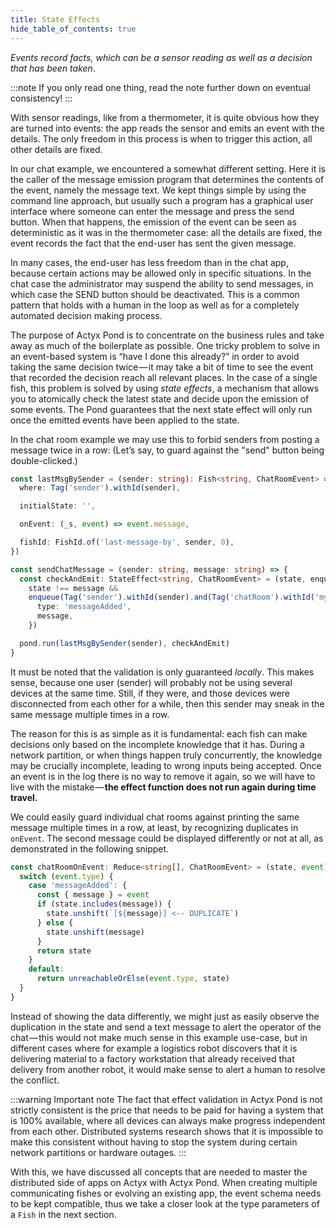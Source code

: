 ```yaml
---
title: State Effects
hide_table_of_contents: true
---
```


_Events record facts, which can be a sensor reading as well as a decision that has been taken_.

:::note
If you only read one thing, read the note further down on eventual consistency!
:::

With sensor readings, like from a thermometer, it is quite obvious how they are turned into events: the app reads the sensor and emits an event with the details.
The only freedom in this process is when to trigger this action, all other details are fixed.

In our chat example, we encountered a somewhat different setting. Here it is the caller of the message emission program that determines the contents of the event, namely the message text.
We kept things simple by using the command line approach, but usually such a program has a graphical user interface where someone can enter the message and press the send button.
When that happens, the emission of the event can be seen as deterministic as it was in the thermometer case: all the details are fixed, the event records the fact that the end-user has sent the given message.

In many cases, the end-user has less freedom than in the chat app, because certain actions may be allowed only in specific situations.
In the chat case the administrator may suspend the ability to send messages, in which case the SEND button should be deactivated.
This is a common pattern that holds with a human in the loop as well as for a completely automated decision making process.

The purpose of Actyx Pond is to concentrate on the business rules and take away as much of the boilerplate as possible.
One tricky problem to solve in an event-based system is “have I done this already?” in order to avoid taking the same decision twice — it may take a bit of time to see the event that recorded the decision reach all relevant places.
In the case of a single fish, this problem is solved by using _state effects_, a mechanism that allows you to atomically check the latest state and decide upon the emission of some events.
The Pond guarantees that the next state effect will only run once the emitted events have been applied to the state.

In the chat room example we may use this to forbid senders from posting a message twice in a row:
(Let’s say, to guard against the "send" button being double-clicked.)

```typescript
const lastMsgBySender = (sender: string): Fish<string, ChatRoomEvent> => ({
  where: Tag('sender').withId(sender),

  initialState: '',

  onEvent: (_s, event) => event.message,

  fishId: FishId.of('last-message-by', sender, 0),
})

const sendChatMessage = (sender: string, message: string) => {
  const checkAndEmit: StateEffect<string, ChatRoomEvent> = (state, enqueue) =>
    state !== message &&
    enqueue(Tag('sender').withId(sender).and(Tag('chatRoom').withId('my-room')), {
      type: 'messageAdded',
      message,
    })

  pond.run(lastMsgBySender(sender), checkAndEmit)
}
```

It must be noted that the validation is only guaranteed _locally_. This makes sense, because one user (sender) will probably not be using several devices at the same time.
Still, if they were, and those devices were disconnected from each other for a while, then this sender may sneak in the same message multiple times in a row.

The reason for this is as simple as it is fundamental: each fish can make decisions only based on the incomplete knowledge that it has.
During a network partition, or when things happen truly concurrently, the knowledge may be crucially incomplete, leading to wrong inputs being accepted.
Once an event is in the log there is no way to remove it again, so we will have to live with the mistake — **the effect function does not run again during time travel.**

We could easily guard individual chat rooms against printing the same message multiple times in a row, at least, by recognizing duplicates in `onEvent`.
The second message could be displayed differently or not at all, as demonstrated in the following snippet.

```typescript
const chatRoomOnEvent: Reduce<string[], ChatRoomEvent> = (state, event) => {
  switch (event.type) {
    case 'messageAdded': {
      const { message } = event
      if (state.includes(message)) {
        state.unshift(`[${message}] <-- DUPLICATE`)
      } else {
        state.unshift(message)
      }
      return state
    }
    default:
      return unreachableOrElse(event.type, state)
  }
}
```

Instead of showing the data differently, we might just as easily observe the duplication in the state and send a text message to alert the operator of the chat — this would not make much sense in this example use-case, but in different cases where for example a logistics robot discovers that it is delivering material to a factory workstation that already received that delivery from another robot, it would make sense to alert a human to resolve the conflict.

:::warning Important note
The fact that effect validation in Actyx Pond is not strictly consistent is the price that needs to be paid for having a system that is 100% available, where all devices can always make progress independent from each other.
Distributed systems research shows that it is impossible to make this consistent without having to stop the system during certain network partitions or hardware outages.
:::

With this, we have discussed all concepts that are needed to master the distributed side of apps on Actyx with Actyx Pond.
When creating multiple communicating fishes or evolving an existing app, the event schema needs to be kept compatible, thus we take a closer look at the type parameters of a `Fish` in the next section.
